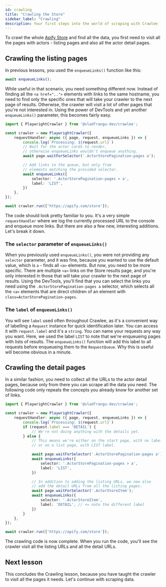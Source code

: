```yaml
---
id: crawling
title: "Crawling the Store"
sidebar_label: "Crawling"
description: Your first steps into the world of scraping with Crawlee
---
```


To crawl the whole [Apify Store](https://apify.com/store) and find all the data, you first need to visit all the pages with actors - listing pages and also all the actor detail pages.

## Crawling the listing pages

In previous lessons, you used the `enqueueLinks()` function like this:

```js
await enqueueLinks();
```

While useful in that scenario, you need something different now. Instead of finding all the `<a href="..">` elements with links to the same hostname, you need to find only the specific ones that will take your crawler to the next page of results. Otherwise, the crawler will visit a lot of other pages that you're not interested in. Using the power of DevTools and yet another `enqueueLinks()` parameter, this becomes fairly easy.

```ts
import { PlaywrightCrawler } from '@vladfrangu-dev/crawlee';

const crawler = new PlaywrightCrawler({
    requestHandler: async ({ page, request, enqueueLinks }) => {
        console.log(`Processing: ${request.url}`)
        // Wait for the actor cards to render,
        // otherwise enqueueLinks wouldn't enqueue anything.
        await page.waitForSelector('.ActorStorePagination-pages a');

        // Add links to the queue, but only from
        // elements matching the provided selector.
        await enqueueLinks({
            selector: '.ActorStorePagination-pages > a',
            label: 'LIST',
        })
    },
});

await crawler.run(['https://apify.com/store']);
```

The code should look pretty familiar to you. It's a very simple `requestHandler` where we log the currently processed URL to the console and enqueue more links. But there are also a few new, interesting additions. Let's break it down.

### The `selector` parameter of `enqueueLinks()`

When you previously used `enqueueLinks()`, you were not providing any `selector` parameter, and it was fine, because you wanted to use the default value, which is `a` - finds all `<a>` elements. But now, you need to be more specific. There are multiple `<a>` links on the Store results page, and you're only interested in those that will take your crawler to the next page of results. Using the DevTools, you'll find that you can select the links you need using the `.ActorStorePagination-pages a` selector, which selects all the `<a>` elements that are direct children of an element with `class=ActorStorePagination-pages`.

### The `label` of `enqueueLinks()`

You will see `label` used often throughout Crawlee, as it's a convenient way of labelling a `Request` instance for quick identification later. You can access it with `request.label` and it's a `string`. You can name your requests any way you want. Here, we used the label `LIST` to note that we're enqueueing pages with lists of results. The `enqueueLinks()` function will add this label to all requests before enqueueing them to the `RequestQueue`. Why this is useful will become obvious in a minute.

## Crawling the detail pages

In a similar fashion, you need to collect all the URLs to the actor detail pages, because only from there you can scrape all the data you need. The following code only repeats the concepts you already know for another set of links.

```ts
import { PlaywrightCrawler } from '@vladfrangu-dev/crawlee';

const crawler = new PlaywrightCrawler({
    requestHandler: async ({ page, request, enqueueLinks }) => {
        console.log(`Processing: ${request.url}`)
        if (request.label === 'DETAIL') {
            // We're not doing anything with the details yet.
        } else {
            // This means we're either on the start page, with no label,
            // or on a list page, with LIST label.

            await page.waitForSelector('.ActorStorePagination-pages a');
            await enqueueLinks({
                selector: '.ActorStorePagination-pages > a',
                label: 'LIST',
            })

            // In addition to adding the listing URLs, we now also
            // add the detail URLs from all the listing pages.
            await page.waitForSelector('.ActorStoreItem');
            await enqueueLinks({
                selector: '.ActorStoreItem',
                label: 'DETAIL', // <= note the different label
            })
        }
    },
});

await crawler.run(['https://apify.com/store']);
```

The crawling code is now complete. When you run the code, you'll see the crawler visit all the listing URLs and all the detail URLs.

## Next lesson

This concludes the Crawling lesson, because you have taught the crawler to visit all the pages it needs. Let's continue with scraping data.

